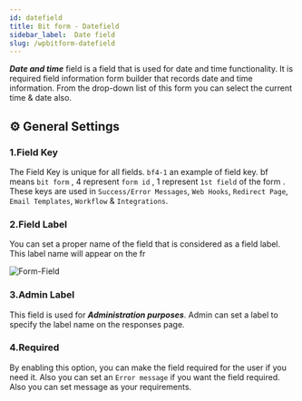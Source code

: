 ```yaml
---
id: datefield
title: Bit form - Datefield
sidebar_label:  Date field
slug: /wpbitform-datefield
---
```


***Date and time*** field is a field that is used for date and time functionality. It is required field information form builder that records date and time information. From the drop-down list of this form you can select the current time & date also. 
## ⚙ General Settings 

### 1.Field Key
The Field Key is unique for all fields. `bf4-1` an example of field key. bf means `bit form` , 4 represent `form id` , 1 represent `1st field` of the form . These keys are used in `Success/Error Messages`, `Web Hooks`, `Redirect Page`, `Email Templates`, `Workflow` & `Integrations`.
### 2.Field Label
You can set a proper name of the field that is considered as a field label. This label name will appear on the fr

<Image
  src="Field-Types/Date-Time-Bit-Form"
  alt="Form-Field"
  w="1900"
  h="300"
/>

### 3.Admin Label 
This field is used for **_Administration purposes_**. Admin can set a label to specify the label name on the responses page.
### 4.Required
By enabling this option, you can make the field required for the user if you need it. Also you can set an `Error message` if you want the field required. Also you can set message as your requirements.
